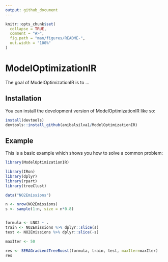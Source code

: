```yaml
---
output: github_document
---
```


<!-- README.md is generated from README.Rmd. Please edit that file -->

```r
knitr::opts_chunk$set(
  collapse = TRUE,
  comment = "#>",
  fig.path = "man/figures/README-",
  out.width = "100%"
)
```

# ModelOptimizationIR

<!-- badges: start -->
<!-- badges: end -->

The goal of ModelOptimizationIR is to ...

## Installation

You can install the development version of ModelOptimizationIR like so:

``` r
install(devtools)
devtools::install_github(anibalsilva1/ModelOptimizationIR)
```

## Example

This is a basic example which shows you how to solve a common problem:

```r
library(ModelOptimizationIR)

library(IRon)
library(dplyr)
library(rpart)
library(treeClust)

data("NO2Emissions")

n <- nrow(NO2Emissions)
s <- sample(1:n, size = n*0.8)


formula <- LNO2 ~ .
train <- NO2Emissions %>% dplyr::slice(s)
test <- NO2Emissions %>% dplyr::slice(-s)

maxIter <- 50

res <- SERAGradientTreeBoost(formula, train, test, maxIter=maxIter)
res
```
